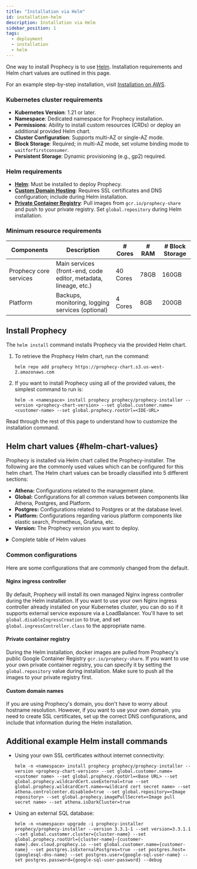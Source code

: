 ```yaml
---
title: "Installation via Helm"
id: installation-helm
description: Installation via Helm
sidebar_position: 1
tags:
  - deployment
  - installation
  - helm
---
```



One way to install Prophecy is to use [Helm](https://helm.sh/docs/intro/quickstart/).
Installation requirements and Helm chart values are outlined in this page.

For an example step-by-step installation, visit [Installation on AWS](install-on-aws).

### Kubernetes cluster requirements

- **Kubernetes Version**: 1.21 or later.
- **Namespace**: Dedicated namespace for Prophecy installation.
- **Permissions**: Ability to install custom resources (CRDs) or deploy an additional provided Helm chart.
- **Cluster Configuration**: Supports multi-AZ or single-AZ mode.
- **Block Storage**: Required; in multi-AZ mode, set volume binding mode to `waitforfirstconsumer`.
- **Persistent Storage**: Dynamic provisioning (e.g., gp2) required.

### Helm requirements

- **[Helm](https://helm.sh/docs/intro/quickstart/)**: Must be installed to deploy Prophecy.
- **[Custom Domain Hosting](#custom-domain-names)**: Requires SSL certificates and DNS configuration; include during Helm installation.
- **[Private Container Registry](#private-container-registry)**: Pull images from `gcr.io/prophecy-share` and push to your private registry. Set `global.repository` during Helm installation.

### Minimum resource requirements

| Components             | Description                                                     | # Cores  | # RAM | # Block Storage |
| ---------------------- | --------------------------------------------------------------- | -------- | ----- | --------------- |
| Prophecy core services | Main services (front-end, code editor, metadata, lineage, etc.) | 40 Cores | 78GB  | 160GB           |
| Platform               | Backups, monitoring, logging services (optional)                | 4 Cores  | 8GB   | 200GB           |

## Install Prophecy

The `helm install` command installs Prophecy via the provided Helm chart.

1. To retrieve the Prophecy Helm chart, run the command:

   ```
   helm repo add prophecy https://prophecy-chart.s3.us-west-2.amazonaws.com
   ```

2. If you want to install Prophecy using all of the provided values, the simplest command to run is:

   ```
   helm -n <namespace> install prophecy prophecy/prophecy-installer --version <prophecy-chart-version> --set global.customer.name=<customer-name> --set global.prophecy.rootUrl=<IDE-URL>
   ```

Read through the rest of this page to understand how to customize the installation command.

## Helm chart values {#helm-chart-values}

Prophecy is installed via Helm chart called the Prophecy-installer. The following are the commonly used values which can be configured for this helm chart. The Helm chart values can be broadly classified into 5 different sections:

- **Athena:** Configurations related to the management plane.
- **Global:** Configurations for all common values between components like Athena, Postgres, and Platform.
- **Postgres:** Configurations related to Postgres or at the database level.
- **Platform:** Configurations regarding various platform components like elastic search, Prometheus, Grafana, etc.
- **Version:** The Prophecy version you want to deploy.

<details>
  <summary>Complete table of Helm values</summary>
  <HelmValues />
</details>

### Common configurations

Here are some configurations that are commonly changed from the default.

#### Nginx ingress controller

By default, Prophecy will install its own managed Nginx ingress controller during the Helm installation. If you want to use your own Nginx ingress controller already installed on your Kubernetes cluster, you can do so if it supports external service exposure via a LoadBalancer. You'll have to set `global.disableIngressCreation` to true, and set `global.ingressController.class` to the appropriate name.

#### Private container registry

During the Helm installation, docker images are pulled from Prophecy's public Google Container Registry `gcr.io/prophecy-share`. If you want to use your own private container registry, you can specify it by setting the `global.repository` value during installation. Make sure to push all the images to your private registry first.

#### Custom domain names

If you are using Prophecy's domain, you don't have to worry about hostname resolution. However, if you want to use your own domain, you need to create SSL certificates, set up the correct DNS configurations, and include that information during the Helm installation.

## Additional example Helm install commands

- Using your own SSL certificates without internet connectivity:

  ```
  helm -n <namespace> install prophecy prophecy/prophecy-installer --version <prophecy-chart-version> --set global.customer.name=<customer name> --set global.prophecy.rootUrl=<Base URL> --set global.prophecy.wildcardCert.useExternal=true --set global.prophecy.wildcardCert.name=<wildcard cert secret name> --set athena.controlcenter.disabled=true --set global.repository=<Image repository> --set global.prophecy.imagePullSecret=<Image pull secret name> --set athena.isDarkCluster=true
  ```

- Using an external SQL database:

  ```
  helm -n <namespace> upgrade -i prophecy-installer prophecy/prophecy-installer --version 3.3.1-1 --set version=3.3.1.1 --set global.customer.cluster={cluster-name} --set global.prophecy.rootUrl={cluster-name}-{customer-name}.dev.cloud.prophecy.io --set global.customer.name={customer-name} --set postgres.isExternalPostgres=true --set postgres.host={googlesql-dns-name} --set postgres.user={google-sql-user-name} --set postgres.password={google-sql-user-password} --debug
  ```
